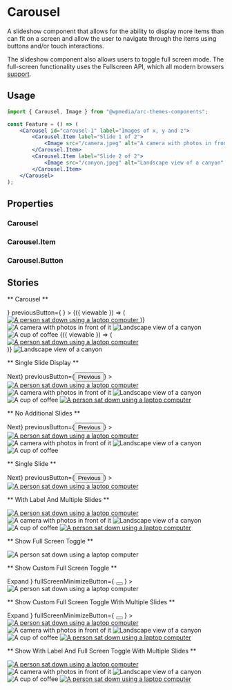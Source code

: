 


<Meta title="Components/Carousel" component={Carousel} />

# Carousel

A slideshow component that allows for the ability to display more items than can fit
on a screen and allow the user to navigate through the items using buttons and/or
touch interactions.

The slideshow component also allows users to toggle full screen mode. The full-screen functionality uses the Fullscreen API, which all modern browsers [support](https://caniuse.com/fullscreen).

## Usage

```jsx
import { Carousel, Image } from "@wpmedia/arc-themes-components";

const Feature = () => (
	<Carousel id="carousel-1" label="Images of x, y and z">
		<Carousel.Item label="Slide 1 of 2">
			<Image src="/camera.jpeg" alt="A camera with photos in front of it" />
		</Carousel.Item>
		<Carousel.Item label="Slide 2 of 2">
			<Image src="/canyon.jpeg" alt="Landscape view of a canyon" />
		</Carousel.Item>
	</Carousel>
);
```

## Properties

### Carousel

<ArgsTable of={Carousel} />

### Carousel.Item

<ArgsTable of={Item} />

### Carousel.Button

<ArgsTable of={Button} />

## Stories

** Carousel **

<Canvas>
	<Story name="Carousel">
		<Carousel
			id="carousel-1"
			label="Carousel of Images"
			nextButton={
				<Carousel.Button id="carousel-1" label="Next Slide">
					<Icon name="ArrowRight" />
				</Carousel.Button>
			}
			previousButton={
				<Carousel.Button id="carousel-1" label="Previous Slide">
					<Icon name="ArrowLeft" />
				</Carousel.Button>
			}
		>
			<Carousel.Item label="Slide 1 of 6">
				{({ viewable }) => (
					<a href="/" aria-hidden={viewable ? null : true} tabIndex={viewable ? null : "-1"}>
						<Image src="/computer-user.jpeg" alt="A person sat down using a laptop computer" />
					</a>
				)}
			</Carousel.Item>
			<Carousel.Item label="Slide 2 of 6">
				<Image src="/camera.jpeg" alt="A camera with photos in front of it" />
			</Carousel.Item>
			<Carousel.Item label="Slide 3 of 6">
				<Image src="/canyon.jpeg" alt="Landscape view of a canyon" />
			</Carousel.Item>
			<Carousel.Item label="Slide 4 of 6">
				<Image src="/coffee.jpeg" alt="A cup of coffee" />
			</Carousel.Item>
			<Carousel.Item label="Slide 5 of 6">
				{({ viewable }) => (
					<div>
						<a href="/" aria-hidden={viewable ? null : true} tabIndex={viewable ? null : "-1"}>
							<Image src="/computer-user.jpeg" alt="A person sat down using a laptop computer" />
						</a>
					</div>
				)}
			</Carousel.Item>
			<Carousel.Item label="Slide 6 of 6">
				<Image src="/canyon.jpeg" alt="Landscape view of a canyon" />
			</Carousel.Item>
		</Carousel>
	</Story>
</Canvas>

** Single Slide Display **

<Canvas>
	<Story name="Single Slide Display">
		<Carousel
			id="carousel-1"
			label="Carousel of Images"
			slidesToShow={1}
			nextButton={<button type="button">Next</button>}
			previousButton={<button type="button">Previous</button>}
		>
			<Carousel.Item label="Slide 1 of 5">
				<a href="/">
					<Image src="/computer-user.jpeg" alt="A person sat down using a laptop computer" />
				</a>
			</Carousel.Item>
			<Carousel.Item label="Slide 2 of 5">
				<Image src="/camera.jpeg" alt="A camera with photos in front of it" />
			</Carousel.Item>
			<Carousel.Item label="Slide 3 of 5">
				<Image src="/canyon.jpeg" alt="Landscape view of a canyon" />
			</Carousel.Item>
			<Carousel.Item label="Slide 4 of 5">
				<Image src="/coffee.jpeg" alt="A cup of coffee" />
			</Carousel.Item>
			<Carousel.Item label="Slide 5 of 5">
				<a href="/">
					<Image src="/computer-user.jpeg" alt="A person sat down using a laptop computer" />
				</a>
			</Carousel.Item>
		</Carousel>
	</Story>
</Canvas>

** No Additional Slides **

<Canvas>
	<Story name="No Additional Slides">
		<Carousel
			id="carousel-1"
			label="Carousel of Images"
			slidesToShow={4}
			nextButton={<button type="button">Next</button>}
			previousButton={<button type="button">Previous</button>}
		>
			<Carousel.Item label="Slide 1 of 4">
				<a href="/">
					<Image src="/computer-user.jpeg" alt="A person sat down using a laptop computer" />
				</a>
			</Carousel.Item>
			<Carousel.Item label="Slide 2 of 4">
				<Image src="/camera.jpeg" alt="A camera with photos in front of it" />
			</Carousel.Item>
			<Carousel.Item label="Slide 3 of 4">
				<Image src="/canyon.jpeg" alt="Landscape view of a canyon" />
			</Carousel.Item>
			<Carousel.Item label="Slide 4 of 4">
				<Image src="/coffee.jpeg" alt="A cup of coffee" />
			</Carousel.Item>
		</Carousel>
	</Story>
</Canvas>

** Single Slide **

<Canvas>
	<Story name="Single Slide">
		<Carousel
			id="carousel-1"
			label="Carousel of Images"
			slidesToShow={1}
			nextButton={<button type="button">Next</button>}
			previousButton={<button type="button">Previous</button>}
		>
			<Carousel.Item label="Slide 1 of 1">
				<a href="/">
					<Image src="/computer-user.jpeg" alt="A person sat down using a laptop computer" />
				</a>
			</Carousel.Item>
		</Carousel>
	</Story>
</Canvas>

** With Label And Multiple Slides **

<Canvas>
	<Story name="With Label And Multiple Slides Showing One">
		<Carousel id="carousel-1" label="Carousel of Images" showLabel slidesToShow={1}>
			<Carousel.Item label="Slide 1 of 5">
				<a href="/">
					<Image src="/computer-user.jpeg" alt="A person sat down using a laptop computer" />
				</a>
			</Carousel.Item>
			<Carousel.Item label="Slide 2 of 5">
				<Image src="/camera.jpeg" alt="A camera with photos in front of it" />
			</Carousel.Item>
			<Carousel.Item label="Slide 3 of 5">
				<Image src="/canyon.jpeg" alt="Landscape view of a canyon" />
			</Carousel.Item>
			<Carousel.Item label="Slide 4 of 5">
				<Image src="/coffee.jpeg" alt="A cup of coffee" />
			</Carousel.Item>
			<Carousel.Item label="Slide 5 of 5">
				<a href="/">
					<Image src="/computer-user.jpeg" alt="A person sat down using a laptop computer" />
				</a>
			</Carousel.Item>
		</Carousel>
	</Story>
</Canvas>

** Show Full Screen Toggle **

<Canvas>
	<Story name="Show Full Screen Toggle">
		<Carousel id="carousel-1" label="Carousel of Images" enableFullScreen>
			<Carousel.Item label="Slide 1 of 1">
				<Image src="/computer-user.jpeg" alt="A person sat down using a laptop computer" />
			</Carousel.Item>
		</Carousel>
	</Story>
</Canvas>

** Show Custom Full Screen Toggle **

<Canvas>
	<Story name="Show Custom Full Screen Toggle">
		<Carousel
			id="carousel-1"
			label="Carousel of Images"
			slidesToShow={1}
			enableFullScreen
			fullScreenShowButton={
				<button type="button">
					<Icon name="Fullscreen" />
					Expand
				</button>
			}
			fullScreenMinimizeButton={
				<button type="button">
					<Icon name="Close" />
				</button>
			}
		>
			<Carousel.Item label="Slide 1 of 1">
				<Image src="/computer-user.jpeg" alt="A person sat down using a laptop computer" />
			</Carousel.Item>
		</Carousel>
	</Story>
</Canvas>

** Show Custom Full Screen Toggle With Multiple Slides **

<Canvas>
	<Story name="Show Custom Full Screen Toggle With Multiple Slides">
		<Carousel
			id="carousel-1"
			label="Carousel of Images"
			slidesToShow={1}
			enableFullScreen
			fullScreenShowButton={
				<button type="button">
					<Icon name="Fullscreen" />
					Expand
				</button>
			}
			fullScreenMinimizeButton={
				<button type="button">
					<Icon name="Close" />
				</button>
			}
		>
			<Carousel.Item label="Slide 1 of 5">
				<a href="/">
					<Image src="/computer-user.jpeg" alt="A person sat down using a laptop computer" />
				</a>
			</Carousel.Item>
			<Carousel.Item label="Slide 2 of 5">
				<Image src="/camera.jpeg" alt="A camera with photos in front of it" />
			</Carousel.Item>
			<Carousel.Item label="Slide 3 of 5">
				<Image src="/canyon.jpeg" alt="Landscape view of a canyon" />
			</Carousel.Item>
			<Carousel.Item label="Slide 4 of 5">
				<Image src="/coffee.jpeg" alt="A cup of coffee" />
			</Carousel.Item>
			<Carousel.Item label="Slide 5 of 5">
				<a href="/">
					<Image src="/computer-user.jpeg" alt="A person sat down using a laptop computer" />
				</a>
			</Carousel.Item>
		</Carousel>
	</Story>
</Canvas>

** Show With Label And Full Screen Toggle With Multiple Slides **

<Canvas>
	<Story name="Show With Label And Full Screen Toggle With Multiple Slides">
		<Carousel
			id="carousel-1"
			label="Carousel of Images"
			slidesToShow={1}
			showLabel
			enableFullScreen
		>
			<Carousel.Item label="Slide 1 of 5">
				<a href="/">
					<Image src="/computer-user.jpeg" alt="A person sat down using a laptop computer" />
				</a>
			</Carousel.Item>
			<Carousel.Item label="Slide 2 of 5">
				<Image src="/camera.jpeg" alt="A camera with photos in front of it" />
			</Carousel.Item>
			<Carousel.Item label="Slide 3 of 5">
				<Image src="/canyon.jpeg" alt="Landscape view of a canyon" />
			</Carousel.Item>
			<Carousel.Item label="Slide 4 of 5">
				<Image src="/coffee.jpeg" alt="A cup of coffee" />
			</Carousel.Item>
			<Carousel.Item label="Slide 5 of 5">
				<a href="/">
					<Image src="/computer-user.jpeg" alt="A person sat down using a laptop computer" />
				</a>
			</Carousel.Item>
		</Carousel>
	</Story>
</Canvas>
